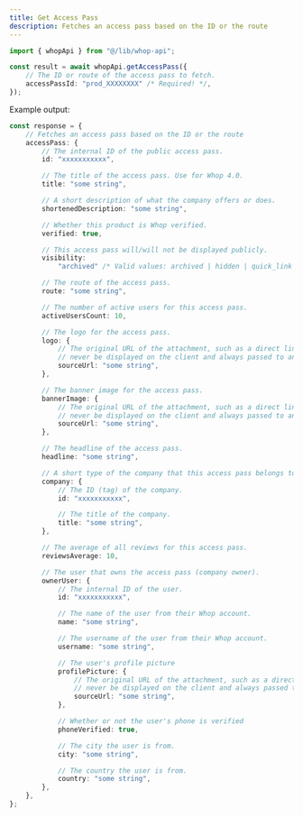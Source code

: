 ```yaml
---
title: Get Access Pass
description: Fetches an access pass based on the ID or the route
---
```


```typescript
import { whopApi } from "@/lib/whop-api";

const result = await whopApi.getAccessPass({
	// The ID or route of the access pass to fetch.
	accessPassId: "prod_XXXXXXXX" /* Required! */,
});

```

Example output:

```typescript
const response = {
	// Fetches an access pass based on the ID or the route
	accessPass: {
		// The internal ID of the public access pass.
		id: "xxxxxxxxxxx",

		// The title of the access pass. Use for Whop 4.0.
		title: "some string",

		// A short description of what the company offers or does.
		shortenedDescription: "some string",

		// Whether this product is Whop verified.
		verified: true,

		// This access pass will/will not be displayed publicly.
		visibility:
			"archived" /* Valid values: archived | hidden | quick_link | visible */,

		// The route of the access pass.
		route: "some string",

		// The number of active users for this access pass.
		activeUsersCount: 10,

		// The logo for the access pass.
		logo: {
			// The original URL of the attachment, such as a direct link to S3. This should
			// never be displayed on the client and always passed to an Imgproxy transformer.
			sourceUrl: "some string",
		},

		// The banner image for the access pass.
		bannerImage: {
			// The original URL of the attachment, such as a direct link to S3. This should
			// never be displayed on the client and always passed to an Imgproxy transformer.
			sourceUrl: "some string",
		},

		// The headline of the access pass.
		headline: "some string",

		// A short type of the company that this access pass belongs to.
		company: {
			// The ID (tag) of the company.
			id: "xxxxxxxxxxx",

			// The title of the company.
			title: "some string",
		},

		// The average of all reviews for this access pass.
		reviewsAverage: 10,

		// The user that owns the access pass (company owner).
		ownerUser: {
			// The internal ID of the user.
			id: "xxxxxxxxxxx",

			// The name of the user from their Whop account.
			name: "some string",

			// The username of the user from their Whop account.
			username: "some string",

			// The user's profile picture
			profilePicture: {
				// The original URL of the attachment, such as a direct link to S3. This should
				// never be displayed on the client and always passed to an Imgproxy transformer.
				sourceUrl: "some string",
			},

			// Whether or not the user's phone is verified
			phoneVerified: true,

			// The city the user is from.
			city: "some string",

			// The country the user is from.
			country: "some string",
		},
	},
};

```

